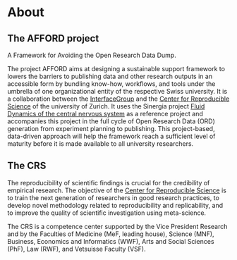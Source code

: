# About {.unnumbered}

## The AFFORD project
A Framework for Avoiding the Open Research Data Dump. 

The project AFFORD aims at designing a sustainable support framework to lowers the barriers to publishing data and other research outputs in an accessible form by bundling know-how, workflows, and tools under the umbrella of one organizational entity of the respective Swiss university. It is a collaboration between the [InterfaceGroup](https://interfacegroup.ch/) and the [Center for Reproducible Science](https://www.crs.uzh.ch/en.html) of the university of Zurich. It uses the Sinergia project [Fluid Dynamics of the central nervous system](https://interfacegroup.ch/project/fluid-dynamics-of-the-central-nervous-system/) as a reference project and accompanies this project in the full cycle of Open Research Data (ORD) generation from experiment planning to publishing. This project-based, data-driven approach will help the framework reach a sufficient level of maturity before it is made available to all university researchers.

## The CRS
The reproducibility of scientific findings is crucial for the credibility of empirical research. The objective of the [Center for Reproducible Science](https://www.crs.uzh.ch/en.html) is to train the next generation of researchers in good research practices, to develop novel methodology related to reproducibility and replicability, and to improve the quality of scientific investigation using meta-science.

The CRS is a competence center supported by the Vice President Research and by the Faculties of Medicine (MeF, leading house), Science (MNF), Business, Economics and Informatics (WWF), Arts and Social Sciences (PhF), Law (RWF), and Vetsuisse Faculty (VSF).
